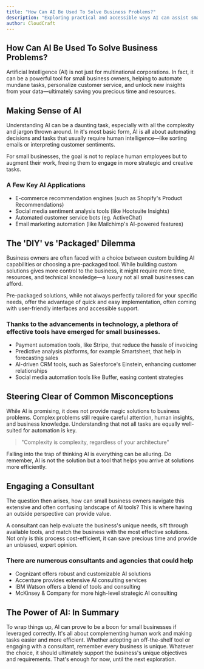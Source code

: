 ```yaml
---
title: "How Can AI Be Used To Solve Business Problems?"
description: "Exploring practical and accessible ways AI can assist small business owners to streamline operations and enhance customer service."
author: CloudCraft
---
```


## How Can AI Be Used To Solve Business Problems?

Artificial Intelligence (AI) is not just for multinational corporations. In fact, it can be a powerful tool for small business owners, helping to automate mundane tasks, personalize customer service, and unlock new insights from your data—ultimately saving you precious time and resources.

<ServicesBlurb />

## Making Sense of AI

Understanding AI can be a daunting task, especially with all the complexity and jargon thrown around. In it's most basic form, AI is all about automating decisions and tasks that usually require human intelligence—like sorting emails or interpreting customer sentiments. 

For small businesses, the goal is not to replace human employees but to augment their work, freeing them to engage in more strategic and creative tasks.

### A Few Key AI Applications

* E-commerce recommendation engines (such as Shopify's Product Recommendations)
* Social media sentiment analysis tools (like Hootsuite Insights)
* Automated customer service bots (eg. ActiveChat)
* Email marketing automation (like Mailchimp's AI-powered features)

## The 'DIY' vs 'Packaged' Dilemma

Business owners are often faced with a choice between custom building AI capabilities or choosing a pre-packaged tool. While building custom solutions gives more control to the business, it might require more time, resources, and technical knowledge—a luxury not all small businesses can afford. 

Pre-packaged solutions, while not always perfectly tailored for your specific needs, offer the advantage of quick and easy implementation, often coming with user-friendly interfaces and accessible support.

### Thanks to the advancements in technology, a plethora of effective tools have emerged for small businesses.

* Payment automation tools, like Stripe, that reduce the hassle of invoicing 
* Predictive analysis platforms, for example Smartsheet, that help in forecasting sales 
* AI-driven CRM tools, such as Salesforce's Einstein, enhancing customer relationships
* Social media automation tools like Buffer, easing content strategies 

## Steering Clear of Common Misconceptions

While AI is promising, it does not provide magic solutions to business problems. Complex problems still require careful attention, human insights, and business knowledge. Understanding that not all tasks are equally well-suited for automation is key.

<blockquote>
"Complexity is complexity, regardless of your architecture"
</blockquote>

Falling into the trap of thinking AI is everything can be alluring. Do remember, AI is not the solution but a tool that helps you arrive at solutions more efficiently.

## Engaging a Consultant

The question then arises, how can small business owners navigate this extensive and often confusing landscape of AI tools? This is where having an outside perspective can provide value. 

A consultant can help evaluate the business's unique needs, sift through available tools, and match the business with the most effective solutions. Not only is this process cost-efficient, it can save precious time and provide an unbiased, expert opinion.

### There are numerous consultants and agencies that could help

* Cognizant offers robust and customizable AI solutions
* Accenture provides extensive AI consulting services
* IBM Watson offers a blend of tools and consulting 
* McKinsey & Company for more high-level strategic AI consulting

<GetStartedBlurb />

## The Power of AI: In Summary

To wrap things up, AI can prove to be a boon for small businesses if leveraged correctly. It's all about complementing human work and making tasks easier and more efficient. Whether adopting an off-the-shelf tool or engaging with a consultant, remember every business is unique. Whatever the choice, it should ultimately support the business's unique objectives and requirements. That's enough for now, until the next exploration.